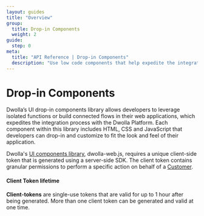 ```yaml
---
layout: guides
title: "Overview"
group:
  title: Drop-in Components
  weight: 2
guide:
  step: 0
meta:
  title: "API Reference | Drop-in Components"
  description: "Use low code components that help expedite the integration process with the Dwolla Platform."
---
```


# Drop-in Components

Dwolla’s UI drop-in components library allows developers to leverage isolated functions or build connected flows in their web applications, which expedites the integration process with the Dwolla Platform. Each component within this library includes HTML, CSS and JavaScript that developers can drop-in and customize to fit the look and feel of their application.

Dwolla's [UI components library](https://developers.dwolla.com/concepts/drop-in-components), dwolla-web.js, requires a unique client-side token that is generated using a server-side SDK. The client token contains granular permissions to perform a specific action on behalf of a [Customer](https://developers.dwolla.com/api-reference/customers).

#### Client Token lifetime

**Client-tokens** are single-use tokens that are valid for up to 1 hour after being generated. More than one client token can be generated and valid at one time.
